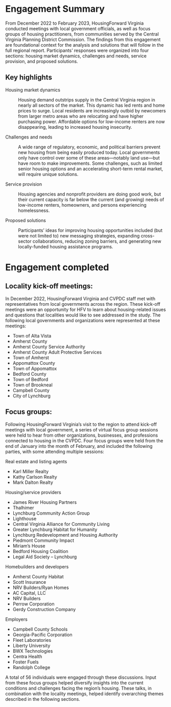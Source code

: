 # Engagement Summary {#part-2-1}

From December 2022 to February 2023, HousingForward Virginia conducted meetings with local government officials, as well as focus groups of housing practitioners, from communities served by the Central Virginia Planning District Commission. The findings from this engagement are foundational context for the analysis and solutions that will follow in the full regional report. Participants' responses were organized into four sections: housing market dynamics, challenges and needs, service provision, and proposed solutions.

## Key highlights

Housing market dynamics

:   Housing demand outstrips supply in the Central Virginia region in nearly all sectors of the market. This dynamic has led rents and home prices to surge. Local residents are increasingly outbid by newcomers from larger metro areas who are relocating and have higher purchasing power. Affordable options for low-income renters are now disappearing, leading to increased housing insecurity.

Challenges and needs

:   A wide range of regulatory, economic, and political barriers prevent new housing from being easily produced today. Local governments only have control over some of these areas---notably land use---but have room to make improvements. Some challenges, such as limited senior housing options and an accelerating short-term rental market, will require unique solutions.

Service provision

:   Housing agencies and nonprofit providers are doing good work, but their current capacity is far below the current (and growing) needs of low-income renters, homeowners, and persons experiencing homelessness.

Proposed solutions

:   Participants' ideas for improving housing opportunities included (but were not limited to) new messaging strategies, expanding cross-sector collaborations, reducing zoning barriers, and generating new locally-funded housing assistance programs.

# Engagement completed

## Locality kick-off meetings:

In December 2022, HousingForward Virginia and CVPDC staff met with representatives from local governments across the region. These kick-off meetings were an opportunity for HFV to learn about housing-related issues and questions that localities would like to see addressed in the study. The following local governments and organizations were represented at these meetings:

-   Town of Alta Vista
-   Amherst County
-   Amherst County Service Authority
-   Amherst County Adult Protective Services
-   Town of Amherst
-   Appomattox County
-   Town of Appomattox
-   Bedford County
-   Town of Bedford
-   Town of Brookneal
-   Campbell County
-   City of Lynchburg

## Focus groups:

Following HousingForward Virginia's visit to the region to attend kick-off meetings with local government, a series of virtual focus group sessions were held to hear from other organizations, businesses, and professions connected to housing in the CVPDC. Four focus groups were held from the end of January into the month of February, and included the following parties, with some attending multiple sessions:

::: {layout-ncol="2"}
Real estate and listing agents

-   Karl Miller Realty
-   Kathy Carlson Realty
-   Mark Dalton Realty

Housing/service providers

-   James River Housing Partners
-   Thalhimer
-   Lynchburg Community Action Group
-   Lighthouse
-   Central Virginia Alliance for Community Living
-   Greater Lynchburg Habitat for Humanity
-   Lynchburg Redevelopment and Housing Authority
-   Piedmont Community Impact
-   Miriam's House
-   Bedford Housing Coalition
-   Legal Aid Society -- Lynchburg

Homebuilders and developers

-   Amherst County Habitat
-   Scott Insurance
-   NRV Builders/Ryan Homes
-   AC Capital, LLC
-   NRV Builders
-   Perrow Corporation
-   Gerdy Construction Company

Employers

-   Campbell County Schools
-   Georgia-Pacific Corporation
-   Fleet Laboratories
-   Liberty University
-   BWX Technologies
-   Centra Health
-   Foster Fuels
-   Randolph College
:::

A total of 56 individuals were engaged through these discussions. Input from these focus groups helped diversify insights into the current conditions and challenges facing the region's housing. These talks, in combination with the locality meetings, helped identify overarching themes described in the following sections.
